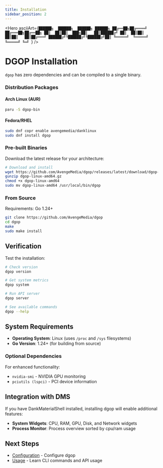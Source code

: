 ```yaml
---
title: Installation
sidebar_position: 2
---
```



<Hero
  asciiArt={`██████╗  ██████╗  ██████╗ ██████╗
██╔══██╗██╔════╝ ██╔═══██╗██╔══██╗
██║  ██║██║  ███╗██║   ██║██████╔╝
██║  ██║██║   ██║██║   ██║██╔═══╝
██████╔╝╚██████╔╝╚██████╔╝██║
╚═════╝  ╚═════╝  ╚═════╝ ╚═╝
                                  `}
/>

# DGOP Installation

`dgop` has zero dependencies and can be compiled to a single binary.

### Distribution Packages

#### Arch Linux (AUR)
```bash
paru -S dgop-bin
```

#### Fedora/RHEL
```bash
sudo dnf copr enable avengemedia/danklinux
sudo dnf install dgop
```

### Pre-built Binaries

Download the latest release for your architecture:

```bash
# Download and install
wget https://github.com/AvengeMedia/dgop/releases/latest/download/dgop-linux-amd64.gz
gunzip dgop-linux-amd64.gz
chmod +x dgop-linux-amd64
sudo mv dgop-linux-amd64 /usr/local/bin/dgop
```

### From Source

Requirements: Go 1.24+

```bash
git clone https://github.com/AvengeMedia/dgop
cd dgop
make
sudo make install
```

## Verification

Test the installation:

```bash
# Check version
dgop version

# Get system metrics
dgop system

# Run API server
dgop server

# See available commands
dgop --help
```

## System Requirements

- **Operating System**: Linux (uses `/proc` and `/sys` filesystems)
- **Go Version**: 1.24+ (for building from source)

### Optional Dependencies

For enhanced functionality:

- `nvidia-smi` - NVIDIA GPU monitoring
- `pciutils (lspci)` - PCI device information

## Integration with DMS

If you have DankMaterialShell installed, installing dgop will enable additional features:

- **System Widgets**: CPU, RAM, GPU, Disk, and Network widgets
- **Process Monitor**: Process overview sorted by cpu/ram usage

## Next Steps

- [Configuration](configuration) - Configure dgop
- [Usage](usage) - Learn CLI commands and API usage
